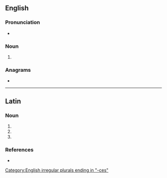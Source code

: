 {{also|Haruspices}}
==English==

===Pronunciation===
* {{a|RP}} {{IPA|/hæˈɹʊspɪsiːz/|lang=en}}

===Noun===
{{head|en|noun form}}

# {{plural of|haruspex|lang=en}}

===Anagrams===
* {{anagrams|en|a=acehiprssu|chuprassie}}

[[Category:English irregular plurals ending in "-ces"]]

----

==Latin==

===Noun===
{{la-noun-form|haruspicēs}}

# {{inflection of|haruspex||nom|p|lang=la}}
# {{inflection of|haruspex||acc|p|lang=la}}
# {{inflection of|haruspex||voc|p|lang=la}}

===References===
* {{R:Smith's Antiquities}}